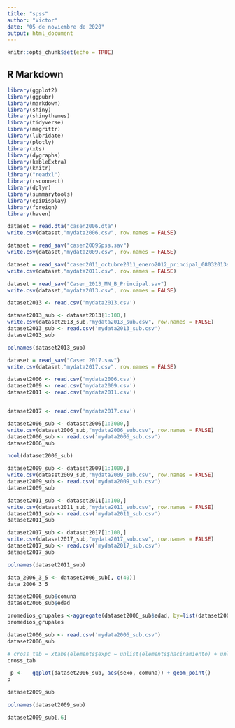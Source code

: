 ```yaml
---
title: "spss"
author: "Victor"
date: "05 de noviembre de 2020"
output: html_document
---
```


```r
knitr::opts_chunk$set(echo = TRUE)
```

## R Markdown
```r
library(ggplot2)
library(ggpubr)
library(markdown)
library(shiny)
library(shinythemes)
library(tidyverse)
library(magrittr)
library(lubridate)
library(plotly)
library(xts)
library(dygraphs)
library(kableExtra)
library(knitr)
library("readxl")
library(rsconnect)
library(dplyr)
library(summarytools)
library(epiDisplay)
library(foreign)
library(haven)
```


```r
dataset = read.dta("casen2006.dta")
write.csv(dataset,"mydata2006.csv", row.names = FALSE)
```

```r
dataset = read_sav("casen2009Spss.sav")
write.csv(dataset,"mydata2009.csv", row.names = FALSE)
```


```r
dataset = read_sav("casen2011_octubre2011_enero2012_principal_08032013spss.sav")
write.csv(dataset,"mydata2011.csv", row.names = FALSE)
```


```r
dataset = read_sav("Casen_2013_MN_B_Principal.sav")
write.csv(dataset,"mydata2013.csv", row.names = FALSE)
```

```r
dataset2013 <- read.csv('mydata2013.csv')

dataset2013_sub <- dataset2013[1:100,]
write.csv(dataset2013_sub,"mydata2013_sub.csv", row.names = FALSE)
dataset2013_sub <- read.csv('mydata2013_sub.csv')
dataset2013_sub

```


```r
colnames(dataset2013_sub)
```









```r
dataset = read_sav("Casen 2017.sav")
write.csv(dataset,"mydata2017.csv", row.names = FALSE)
```


```r
dataset2006 <- read.csv('mydata2006.csv')
dataset2009 <- read.csv('mydata2009.csv')
dataset2011 <- read.csv('mydata2011.csv')


dataset2017 <- read.csv('mydata2017.csv')

```


```r

dataset2006_sub <- dataset2006[1:3000,]
write.csv(dataset2006_sub,"mydata2006_sub.csv", row.names = FALSE)
dataset2006_sub <- read.csv('mydata2006_sub.csv')
dataset2006_sub
```

```r
ncol(dataset2006_sub)
```




```r

dataset2009_sub <- dataset2009[1:1000,]
write.csv(dataset2009_sub,"mydata2009_sub.csv", row.names = FALSE)
dataset2009_sub <- read.csv('mydata2009_sub.csv')
dataset2009_sub
```

```r

dataset2011_sub <- dataset2011[1:100,]
write.csv(dataset2011_sub,"mydata2011_sub.csv", row.names = FALSE)
dataset2011_sub <- read.csv('mydata2011_sub.csv')
dataset2011_sub
```

```r

dataset2017_sub <- dataset2017[1:100,]
write.csv(dataset2017_sub,"mydata2017_sub.csv", row.names = FALSE)
dataset2017_sub <- read.csv('mydata2017_sub.csv')
dataset2017_sub
```


```r
colnames(dataset2011_sub)
```


```r
data_2006_3_5 <- dataset2006_sub[, c(40)]
data_2006_3_5
```


```r
dataset2006_sub$comuna
dataset2006_sub$edad
```





```r
        
promedios_grupales <-aggregate(dataset2006_sub$edad, by=list(dataset2006_sub$seg), FUN = mean , na.rm = TRUE)
promedios_grupales

```












```r

dataset2006_sub <- read.csv('mydata2006_sub.csv')
dataset2006_sub
```







```r
# cross_tab = xtabs(elements$expc ~ unlist(elements$hacinamiento) + unlist(elements$comuna)+unlist(elements$sexo) + unlist(elements$ecivil), elements)
cross_tab
```

```r
 p <-   ggplot(dataset2006_sub, aes(sexo, comuna)) + geom_point()
p
```






```r
dataset2009_sub
```
```r
colnames(dataset2009_sub)
```


```r
dataset2009_sub[,6]
```














